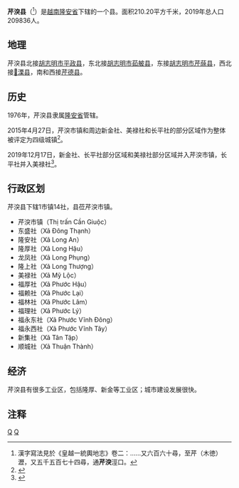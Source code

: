 {{Infobox Settlement
|name                   = 芹湥县
|settlement_type        = 县
|official_name          = 
|other_name             = 
|native_name            = {{lang|vi|Huyện Cần Giuộc}}
|nickname               = 
|motto                  = 
|image_skyline          = Tt. Cần Giuộc, Cần Giuộc, Long An, Vietnam - panoramio (2).jpg
|imagesize              = 
|image_caption          = 
|image_flag             = 
|flag_size              = 
|image_seal             = 
|seal_size              = 
|image_shield           = 
|shield_size            = 
|image_blank_emblem     = 
|blank_emblem_size      = 
|image_map              = {{Infobox mapframe|frame-width=250|zoom=10}}
|mapsize                = 
|map_caption            = 
|image_map1             = 
|mapsize1               = 
|map_caption1           = 
|pushpin_map            = Vietnam
|pushpin_label_position = bottom
|pushpin_map_caption    = 
|pushpin_map1           = 
|pushpin_label_position1= 
|pushpin_map_caption1   = 
|subdivision_type       = 国家
|subdivision_name       = {{flag|Vietnam}}
|subdivision_type1      = [[越南行政区划|省]]
|subdivision_name1      = [[隆安省|隆安省]]
|subdivision_type2      = 行政区划
|subdivision_name2      = 1市镇14社
|subdivision_type3      = 
|subdivision_name3      = 
|seat_type              = 县莅
|seat                   = {{link-vi|芹湥市镇|Cần Giuộc (thị trấn)}}
|government_type        = 
|leader_title           = 
|leader_name            = 
|leader_title1          = 
|leader_name1           = 
|established_title      = 
|established_date       = 
|area_magnitude         = 
|unit_pref              = 
|area_footnotes         = 
|area_total_km2         = 210.20
|area_land_km2          = 
|area_water_km2         = 
|area_water_percent     = 
|area_urban_km2         = 
|area_metro_km2         = 
|population_as_of       = 2019年
|population_footnotes   = 
|population_note        = 
|population_total       = 209836
|population_density_km2 = auto
|population_metro             = 
|population_density_metro_km2 = 
|population_urban             = 
|population_density_urban_km2 = 
|timezone               = [[越南标准时间|越南标准时间]]
|utc_offset             = +7
|elevation_footnotes    = 
|elevation_m            = 
|coor_type              = 
|coordinates            = 
|postal_code_type       = 
|postal_code            = 
|area_code              = 
|website                = [https://cangiuoc.longan.gov.vn/Pages/Default.aspx 芹湥县电子信息门户网站]
|footnotes              = 
}}
'''芹湥县'''（{{vie|v='''Huyện Cần Giuộc'''|hn=縣芹湥}}<ref>漢字寫法見於《皇越一統輿地志》卷二：……又六百六十尋，至芹（木徳）瀝，又五千五百七十四尋，通'''芹湥'''涇口。</ref>）是[[越南|越南]][[隆安省|隆安省]]下辖的一个县。面积210.20平方千米，2019年总人口209836人。

==地理==
芹湥县北接[[胡志明市|胡志明市]][[平政县|平政县]]，东北接[[胡志明市|胡志明市]][[茹𦨭县|茹𦨭县]]，东接[[胡志明市|胡志明市]][[芹蒢县|芹蒢县]]，西北接[[𤅶溧县|𤅶溧县]]，南和西接[[芹德县|芹德县]]。

==历史==
1976年，芹湥县隶属[[隆安省|隆安省]]管辖。

2015年4月27日，芹湥市镇和周边新金社、美禄社和长平社的部分区域作为整体被评定为四级城镇<ref>{{Cite web |url=https://thuvienphapluat.vn/van-ban/Xay-dung-Do-thi/Quyet-dinh-504-QD-BXD-2015-Cong-nhan-thi-tran-Can-Giuoc-mo-rong-Long-An-dat-tieu-chuan-do-thi-loai-IV-273273.aspx |title=Quyết định 504/QĐ-BXD năm 2015 về việc Công nhận thị trấn Cần Giuộc mở rộng, huyện Cần Giuộc, tỉnh Long An đạt tiêu chuẩn đô thị loại IV do Bộ Xây dựng ban hành |access-date=2020-03-08 |archive-date=2015-05-10 |archive-url=https://web.archive.org/web/20150510114931/http://thuvienphapluat.vn/van-ban/Xay-dung-Do-thi/Quyet-dinh-504-QD-BXD-2015-Cong-nhan-thi-tran-Can-Giuoc-mo-rong-Long-An-dat-tieu-chuan-do-thi-loai-IV-273273.aspx |dead-url=no }}</ref>。

2019年12月17日，新金社、长平社部分区域和美禄社部分区域并入芹湥市镇，长平社并入美禄社<ref>{{Cite web |url=http://vanban.chinhphu.vn/portal/page/portal/chinhphu/hethongvanban?mode=detail&document_id=198701 |title=Nghị quyết số 836/NQ-UBTVQH14 của ỦY BAN THƯỜNG VỤ QUỐC HỘI : Về việc sắp xếp các đơn vị hành chính cấp xã thuộc tỉnh Long An |access-date=2019-12-31 |archive-date=2021-06-06 |archive-url=https://web.archive.org/web/20210606055237/http://vanban.chinhphu.vn/portal/page/portal/chinhphu/hethongvanban?mode=detail&document_id=198701 |dead-url=no }}</ref>。

==行政区划==
芹湥县下辖1市镇14社，县莅芹湥市镇。
*芹湥市镇（Thị trấn Cần Giuộc）
*东盛社（Xã Đông Thạnh）
*隆安社（Xã Long An）
*隆厚社（Xã Long Hậu）
*龙凤社（Xã Long Phụng）
*隆上社（Xã Long Thượng）
*美禄社（Xã Mỹ Lộc）
*福厚社（Xã Phước Hậu）
*福赖社（Xã Phước Lại）
*福林社（Xã Phước Lâm）
*福理社（Xã Phước Lý）
*福永东社（Xã Phước Vĩnh Đông）
*福永西社（Xã Phước Vĩnh Tây）
*新集社（Xã Tân Tập）
*顺城社（Xã Thuận Thành）

==经济==
芹湥县有很多工业区，包括隆厚、新金等工业区；城市建设发展很快。

==注释==
{{reflist}}

{{隆安省行政區劃}}
{{越南九龙江三角洲之县市镇区域划分}}

[[Category:越南县份|Q]]
[[Category:隆安省|Q]]